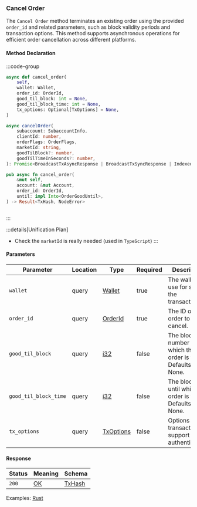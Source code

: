 ### Cancel Order

The `Cancel Order` method terminates an existing order using the provided `order_id` and related parameters, such as block validity periods and transaction options. This method supports asynchronous operations for efficient order cancellation across different platforms.

#### Method Declaration

:::code-group

```python [Python]
async def cancel_order(
    self,
    wallet: Wallet,
    order_id: OrderId,
    good_til_block: int = None,
    good_til_block_time: int = None,
    tx_options: Optional[TxOptions] = None,
)
```

```typescript [TypeScript]
async cancelOrder(
    subaccount: SubaccountInfo,
    clientId: number,
    orderFlags: OrderFlags,
    marketId: string,
    goodTilBlock?: number,
    goodTilTimeInSeconds?: number,
): Promise<BroadcastTxAsyncResponse | BroadcastTxSyncResponse | IndexedTx>
```

```rust [Rust]
pub async fn cancel_order(
    &mut self,
    account: &mut Account,
    order_id: OrderId,
    until: impl Into<OrderGoodUntil>,
) -> Result<TxHash, NodeError>
```

```url [API]

```

:::

:::details[Unification Plan]
- Check the `marketId` is really needed (used in `TypeScript`)
:::

#### Parameters

| Parameter             | Location  | Type          | Required  | Description                                                           |
| --------------------- | --------- | ------------- | --------- | --------------------------------------------------------------------- |
| `wallet`              | query     | [Wallet]      | true      | The wallet to use for signing the transaction.                        |
| `order_id`            | query     | [OrderId]     | true      | The ID of the order to cancel.                                        |
| `good_til_block`      | query     | [i32]         | false     | The block number until which the order is valid. Defaults to None.    |
| `good_til_block_time` | query     | [i32]         | false     | The block time until which the order is valid. Defaults to None.      |
| `tx_options`          | query     | [TxOptions]   | false     | Options for transaction to support authenticators.                    |

#### Response

| Status | Meaning     | Schema   |
| ------ | ----------- | -------- |
| `200`  | [OK]        | [TxHash] |

Examples: [Rust]

[Rust]: https://github.com/dydxprotocol/v4-clients/blob/main/v4-client-rs/client/examples/cancel_order.rs

[OK]: /types/ok
[Wallet]: /types/wallet
[OrderId]: /types/order_id
[i32]: /types/i32
[TxOptions]: /types/tx_options
[TxHash]: /types/tx_options
